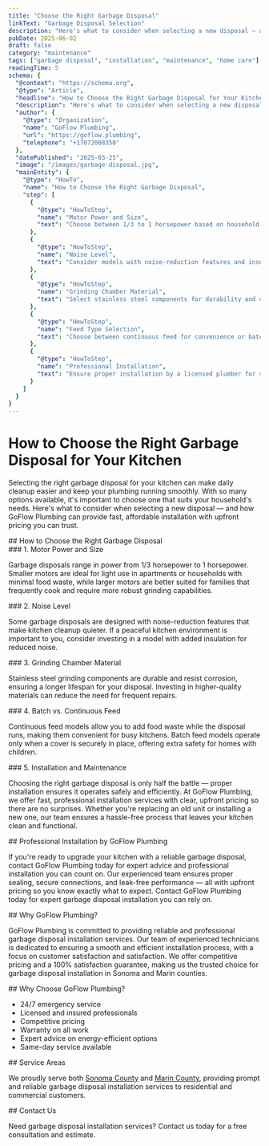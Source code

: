 ```yaml
---
title: "Choose the Right Garbage Disposal"
linkText: "Garbage Disposal Selection"
description: "Here's what to consider when selecting a new disposal — and how GoFlow Plumbing can provide fast, affordable installation with upfront pricing you can trust."
pubDate: 2025-06-02
draft: false
category: "maintenance"
tags: ["garbage disposal", "installation", "maintenance", "home care"]
readingTime: 5
schema: {
  "@context": "https://schema.org",
  "@type": "Article",
  "headline": "How to Choose the Right Garbage Disposal for Your Kitchen",
  "description": "Here's what to consider when selecting a new disposal — and how GoFlow Plumbing can provide fast, affordable installation with upfront pricing you can trust.",
  "author": {
    "@type": "Organization",
    "name": "GoFlow Plumbing",
    "url": "https://goflow.plumbing",
    "telephone": "+17072008350"
  },
  "datePublished": "2025-03-25",
  "image": "/images/garbage-disposal.jpg",
  "mainEntity": {
    "@type": "HowTo",
    "name": "How to Choose the Right Garbage Disposal",
    "step": [
      {
        "@type": "HowToStep",
        "name": "Motor Power and Size",
        "text": "Choose between 1/3 to 1 horsepower based on household size and usage. Larger motors suit families with more food waste."
      },
      {
        "@type": "HowToStep",
        "name": "Noise Level",
        "text": "Consider models with noise-reduction features and insulation for quieter operation."
      },
      {
        "@type": "HowToStep",
        "name": "Grinding Chamber Material",
        "text": "Select stainless steel components for durability and corrosion resistance."
      },
      {
        "@type": "HowToStep",
        "name": "Feed Type Selection",
        "text": "Choose between continuous feed for convenience or batch feed for added safety."
      },
      {
        "@type": "HowToStep",
        "name": "Professional Installation",
        "text": "Ensure proper installation by a licensed plumber for safety and efficiency."
      }
    ]
  }
}
---
```


# How to Choose the Right Garbage Disposal for Your Kitchen

<p>
  Selecting the right garbage disposal for your kitchen can make daily cleanup easier and keep your plumbing running smoothly. With so many options available, it's important to choose one that suits your household's needs. Here's what to consider when selecting a new disposal — and how GoFlow Plumbing can provide fast, affordable installation with upfront pricing you can trust.
</p>

<section>
  ## How to Choose the Right Garbage Disposal
  <div>
    ### 1. Motor Power and Size
    <div>
      <p>Garbage disposals range in power from 1/3 horsepower to 1 horsepower. Smaller motors are ideal for light use in apartments or households with minimal food waste, while larger motors are better suited for families that frequently cook and require more robust grinding capabilities.</p>
    </div>
  </div>

  <div>
    ### 2. Noise Level
    <div>
      <p>Some garbage disposals are designed with noise-reduction features that make kitchen cleanup quieter. If a peaceful kitchen environment is important to you, consider investing in a model with added insulation for reduced noise.</p>
    </div>
  </div>

  <div>
    ### 3. Grinding Chamber Material
    <div>
      <p>Stainless steel grinding components are durable and resist corrosion, ensuring a longer lifespan for your disposal. Investing in higher-quality materials can reduce the need for frequent repairs.</p>
    </div>
  </div>

  <div>
    ### 4. Batch vs. Continuous Feed
    <div>
      <p>Continuous feed models allow you to add food waste while the disposal runs, making them convenient for busy kitchens. Batch feed models operate only when a cover is securely in place, offering extra safety for homes with children.</p>
    </div>
  </div>

  <div>
    ### 5. Installation and Maintenance
    <div>
      <p>Choosing the right garbage disposal is only half the battle — proper installation ensures it operates safely and efficiently. At GoFlow Plumbing, we offer fast, professional installation services with clear, upfront pricing so there are no surprises. Whether you're replacing an old unit or installing a new one, our team ensures a hassle-free process that leaves your kitchen clean and functional.</p>
    </div>
  </div>
</section>

<section>
  ## Professional Installation by GoFlow Plumbing
  <div>
    <p>If you're ready to upgrade your kitchen with a reliable garbage disposal, contact GoFlow Plumbing today for expert advice and professional installation you can count on. Our experienced team ensures proper sealing, secure connections, and leak-free performance — all with upfront pricing so you know exactly what to expect. Contact GoFlow Plumbing today for expert garbage disposal installation you can rely on.</p>
  </div>
</section>

<section>
  ## Why GoFlow Plumbing?
  <div>
    <p>GoFlow Plumbing is committed to providing reliable and professional garbage disposal installation services. Our team of experienced technicians is dedicated to ensuring a smooth and efficient installation process, with a focus on customer satisfaction and satisfaction. We offer competitive pricing and a 100% satisfaction guarantee, making us the trusted choice for garbage disposal installation in Sonoma and Marin counties.</p>
  </div>
</section>

<section>
  ## Why Choose GoFlow Plumbing?

  <div>
    <ul>
      <li>24/7 emergency service</li>
      <li>Licensed and insured professionals</li>
      <li>Competitive pricing</li>
      <li>Warranty on all work</li>
      <li>Expert advice on energy-efficient options</li>
      <li>Same-day service available</li>
    </ul>
  </div>
</section>

<section>
  ## Service Areas

  <div>
    <p>We proudly serve both <a href="/sonoma-county-plumbing">Sonoma County</a> and <a href="/marin-county-plumbing">Marin County</a>, providing prompt and reliable garbage disposal installation services to residential and commercial customers.</p>
  </div>
</section>

<section>
  ## Contact Us

  <p>Need garbage disposal installation services? Contact us today for a free consultation and estimate.</p>
</section>
